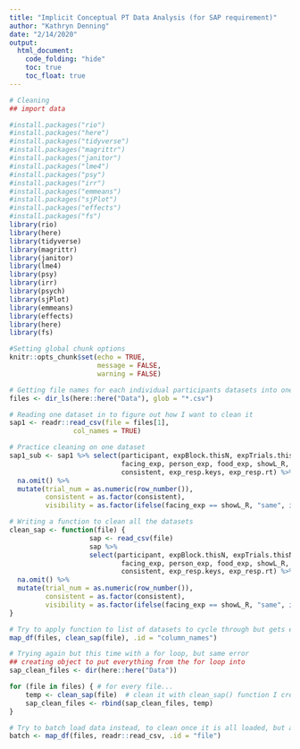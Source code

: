 ```yaml
---
title: "Implicit Conceptual PT Data Analysis (for SAP requirement)"
author: "Kathryn Denning"
date: "2/14/2020"
output: 
  html_document:
    code_folding: "hide"
    toc: true
    toc_float: true
---
```


```r
# Cleaning
## import data

#install.packages("rio")
#install.packages("here")
#install.packages("tidyverse")
#install.packages("magrittr")
#install.packages("janitor")
#install.packages("lme4")
#install.packages("psy")
#install.packages("irr")
#install.packages("emmeans")
#install.packages("sjPlot")
#install.packages("effects")
#install.packages("fs")
library(rio)
library(here)
library(tidyverse)
library(magrittr)
library(janitor)
library(lme4)
library(psy)
library(irr)
library(psych)
library(sjPlot)
library(emmeans)
library(effects)
library(here)
library(fs)

#Setting global chunk options
knitr::opts_chunk$set(echo = TRUE,
                      message = FALSE,
                      warning = FALSE)
```

```r
# Getting file names for each individual participants datasets into one character vector
files <- dir_ls(here::here("Data"), glob = "*.csv")

# Reading one dataset in to figure out how I want to clean it
sap1 <- readr::read_csv(file = files[1],
                col_names = TRUE)

# Practice cleaning on one dataset
sap1_sub <- sap1 %>% select(participant, expBlock.thisN, expTrials.thisN, 
                            facing_exp, person_exp, food_exp, showL_R, 
                            consistent, exp_resp.keys, exp_resp.rt) %>% 
  na.omit() %>% 
  mutate(trial_num = as.numeric(row_number()),
         consistent = as.factor(consistent),
         visibility = as.factor(ifelse(facing_exp == showL_R, "same", ifelse(facing_exp != showL_R, "diff", NA))))

# Writing a function to clean all the datasets
clean_sap <- function(file) {
                    sap <- read_csv(file)
                    sap %>% 
                    select(participant, expBlock.thisN, expTrials.thisN, 
                            facing_exp, person_exp, food_exp, showL_R, 
                            consistent, exp_resp.keys, exp_resp.rt) %>% 
  na.omit() %>% 
  mutate(trial_num = as.numeric(row_number()),
         consistent = as.factor(consistent),
         visibility = as.factor(ifelse(facing_exp == showL_R, "same", ifelse(facing_exp != showL_R, "diff", NA))))
}

# Try to apply function to list of datasets to cycle through but gets error
map_df(files, clean_sap(file), .id = "column_names")

# Trying again but this time with a for loop, but same error
## creating object to put everything from the for loop into
sap_clean_files <- dir(here::here("Data"))

for (file in files) { # for every file...
    temp <- clean_sap(file)  # clean it with clean_sap() function I created
    sap_clean_files <- rbind(sap_clean_files, temp)
}

# Try to batch load data instead, to clean once it is all loaded, but also has an error
batch <- map_df(files, readr::read_csv, .id = "file")
```